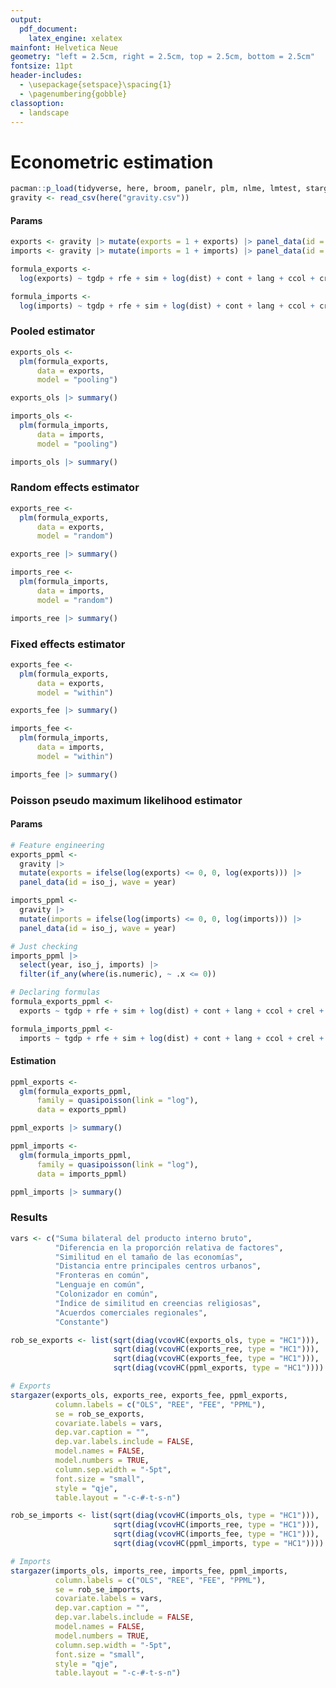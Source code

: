 ```yaml
---
output:
  pdf_document:
    latex_engine: xelatex
mainfont: Helvetica Neue
geometry: "left = 2.5cm, right = 2.5cm, top = 2.5cm, bottom = 2.5cm"
fontsize: 11pt
header-includes: 
  - \usepackage{setspace}\spacing{1} 
  - \pagenumbering{gobble}
classoption: 
  - landscape
---
```


# Econometric estimation

```r
pacman::p_load(tidyverse, here, broom, panelr, plm, nlme, lmtest, stargazer)
gravity <- read_csv(here("gravity.csv"))
```

#### Params

```r
exports <- gravity |> mutate(exports = 1 + exports) |> panel_data(id = iso_j, wave = year)
imports <- gravity |> mutate(imports = 1 + imports) |> panel_data(id = iso_j, wave = year)
```

```r
formula_exports <- 
  log(exports) ~ tgdp + rfe + sim + log(dist) + cont + lang + ccol + crel + rta

formula_imports <- 
  log(imports) ~ tgdp + rfe + sim + log(dist) + cont + lang + ccol + crel + rta
```

### Pooled estimator

```r
exports_ols <- 
  plm(formula_exports,
      data = exports,
      model = "pooling")

exports_ols |> summary()
```

```r
imports_ols <- 
  plm(formula_imports,
      data = imports,
      model = "pooling")

imports_ols |> summary()
```

### Random effects estimator

```r
exports_ree <- 
  plm(formula_exports,
      data = exports,
      model = "random")

exports_ree |> summary()
```

```r
imports_ree <- 
  plm(formula_imports,
      data = imports,
      model = "random")

imports_ree |> summary()
```

### Fixed effects estimator

```r
exports_fee <- 
  plm(formula_exports,
      data = exports,
      model = "within")

exports_fee |> summary()
```

```r
imports_fee <- 
  plm(formula_imports,
      data = imports,
      model = "within")

imports_fee |> summary()
```

### Poisson pseudo maximum likelihood estimator

#### Params

```r
# Feature engineering
exports_ppml <- 
  gravity |> 
  mutate(exports = ifelse(log(exports) <= 0, 0, log(exports))) |> 
  panel_data(id = iso_j, wave = year)

imports_ppml <- 
  gravity |> 
  mutate(imports = ifelse(log(imports) <= 0, 0, log(imports))) |> 
  panel_data(id = iso_j, wave = year)
```

```r
# Just checking 
imports_ppml |> 
  select(year, iso_j, imports) |> 
  filter(if_any(where(is.numeric), ~ .x <= 0))
```

```r
# Declaring formulas
formula_exports_ppml <- 
  exports ~ tgdp + rfe + sim + log(dist) + cont + lang + ccol + crel + rta

formula_imports_ppml <- 
  imports ~ tgdp + rfe + sim + log(dist) + cont + lang + ccol + crel + rta
```

#### Estimation

```r
ppml_exports <- 
  glm(formula_exports_ppml,
      family = quasipoisson(link = "log"),
      data = exports_ppml)

ppml_exports |> summary()
```

```r
ppml_imports <- 
  glm(formula_imports_ppml,
      family = quasipoisson(link = "log"),
      data = imports_ppml)

ppml_imports |> summary()
```

### Results

```r
vars <- c("Suma bilateral del producto interno bruto",
          "Diferencia en la proporción relativa de factores",
          "Similitud en el tamaño de las economías",
          "Distancia entre principales centros urbanos",
          "Fronteras en común",
          "Lenguaje en común", 
          "Colonizador en común",
          "Índice de similitud en creencias religiosas",
          "Acuerdos comerciales regionales",
          "Constante")
```

```r
rob_se_exports <- list(sqrt(diag(vcovHC(exports_ols, type = "HC1"))),
                       sqrt(diag(vcovHC(exports_ree, type = "HC1"))),
                       sqrt(diag(vcovHC(exports_fee, type = "HC1"))),
                       sqrt(diag(vcovHC(ppml_exports, type = "HC1"))))
```

```r
# Exports
stargazer(exports_ols, exports_ree, exports_fee, ppml_exports,
          column.labels = c("OLS", "REE", "FEE", "PPML"),
          se = rob_se_exports,
          covariate.labels = vars,
          dep.var.caption = "",
          dep.var.labels.include = FALSE,
          model.names = FALSE,
          model.numbers = TRUE,
          column.sep.width = "-5pt",
          font.size = "small",
          style = "qje",
          table.layout = "-c-#-t-s-n")
```

```r
rob_se_imports <- list(sqrt(diag(vcovHC(imports_ols, type = "HC1"))),
                       sqrt(diag(vcovHC(imports_ree, type = "HC1"))),
                       sqrt(diag(vcovHC(imports_fee, type = "HC1"))),
                       sqrt(diag(vcovHC(ppml_imports, type = "HC1"))))
```

```r
# Imports
stargazer(imports_ols, imports_ree, imports_fee, ppml_imports,
          column.labels = c("OLS", "REE", "FEE", "PPML"),
          se = rob_se_imports,
          covariate.labels = vars,
          dep.var.caption = "",
          dep.var.labels.include = FALSE,
          model.names = FALSE,
          model.numbers = TRUE,
          column.sep.width = "-5pt",
          font.size = "small",
          style = "qje",
          table.layout = "-c-#-t-s-n")
```
